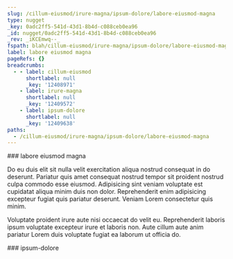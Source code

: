 ```yaml
---
slug: /cillum-eiusmod/irure-magna/ipsum-dolore/labore-eiusmod-magna
type: nugget
_key: 0adc2ff5-541d-43d1-8b4d-c088ceb0ea96
_id: nugget/0adc2ff5-541d-43d1-8b4d-c088ceb0ea96
_rev: _iKCEmwq--_
fspath: blah/cillum-eiusmod/irure-magna/ipsum-dolore/labore-eiusmod-magna.md
label: labore eiusmod magna
pageRefs: {}
breadcrumbs:
  - - label: cillum-eiusmod
      shortlabel: null
      _key: '12408971'
    - label: irure-magna
      shortlabel: null
      _key: '12409572'
    - label: ipsum-dolore
      shortlabel: null
      _key: '12409638'
paths:
  - /cillum-eiusmod/irure-magna/ipsum-dolore/labore-eiusmod-magna
---
```


<NuggetArea>
<Nugget slug="/cillum-eiusmod/irure-magna/ipsum-dolore/labore-eiusmod-magna" type="nugget" _key="0adc2ff5-541d-43d1-8b4d-c088ceb0ea96" _id="nugget/0adc2ff5-541d-43d1-8b4d-c088ceb0ea96" _rev="_iKCEmwq--_" fspath="blah/cillum-eiusmod/irure-magna/ipsum-dolore/labore-eiusmod-magna.md" label="labore eiusmod magna" paths="/cillum-eiusmod/irure-magna/ipsum-dolore/labore-eiusmod-magna">
<NuggetBody>
### labore eiusmod magna

Do eu duis elit sit nulla velit exercitation aliqua nostrud consequat in do deserunt. Pariatur quis amet consequat nostrud tempor sit proident nostrud culpa commodo esse eiusmod. Adipisicing sint veniam voluptate est cupidatat aliqua minim duis non dolor. Reprehenderit enim adipisicing excepteur fugiat quis pariatur deserunt. Veniam Lorem consectetur quis minim.

Voluptate proident irure aute nisi occaecat do velit eu. Reprehenderit laboris ipsum voluptate excepteur irure et laboris non. Aute cillum aute anim pariatur Lorem duis voluptate fugiat ea laborum ut officia do.

</NuggetBody>
<Breadcrumbs>
<Crumbs>
<Crumb _key="12408971" label="cillum-eiusmod" /><Crumb _key="12409572" label="irure-magna" /><Crumb _key="12409638" label="ipsum-dolore" />
</Crumbs>
</Breadcrumbs>
</Nugget>

<NuggetsInbound>
</NuggetsInbound>
<NuggetsOutbound>
</NuggetsOutbound>
</NuggetArea>
<PassagesInbound>
<Passage direction="inbound" type="passage" _key="12409638" _id="passage/12409638" _rev="_iKCEmwi--A" label="ipsum-dolore" passage="ipsum-dolore" fspath="blah/cillum-eiusmod/irure-magna/ipsum-dolore" paths="/cillum-eiusmod/irure-magna/ipsum-dolore" slug="/cillum-eiusmod/irure-magna/ipsum-dolore">
<NuggetBody>
### ipsum-dolore

</NuggetBody>
<Breadcrumbs>
<Crumbs>
<Crumb _key="12408971" label="cillum-eiusmod" /><Crumb _key="12409572" label="irure-magna" />
</Crumbs>
</Breadcrumbs>
</Passage>

</PassagesInbound>
<PassagesOutbound>
</PassagesOutbound>